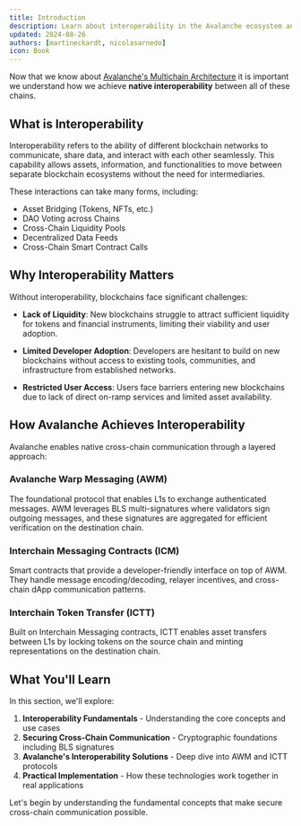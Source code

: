 ```yaml
---
title: Introduction
description: Learn about interoperability in the Avalanche ecosystem and its importance in multichain systems
updated: 2024-08-26
authors: [martineckardt, nicolasarnedo]
icon: Book
---
```


<YouTube id="eLHOElbSw1k" />

Now that we know about [Avalanche's Multichain Architecture](/academy/avalanche-fundamentals/03-multi-chain-architecture-intro/01-multi-chain-architecture) it is important we understand how we achieve **native interoperability** between all of these chains.

## What is Interoperability

Interoperability refers to the ability of different blockchain networks to communicate, share data, and interact with each other seamlessly. This capability allows assets, information, and functionalities to move between separate blockchain ecosystems without the need for intermediaries.

These interactions can take many forms, including:
- Asset Bridging (Tokens, NFTs, etc.)
- DAO Voting across Chains
- Cross-Chain Liquidity Pools
- Decentralized Data Feeds
- Cross-Chain Smart Contract Calls

## Why Interoperability Matters

Without interoperability, blockchains face significant challenges:

- **Lack of Liquidity**: New blockchains struggle to attract sufficient liquidity for tokens and financial instruments, limiting their viability and user adoption.

- **Limited Developer Adoption**: Developers are hesitant to build on new blockchains without access to existing tools, communities, and infrastructure from established networks.

- **Restricted User Access**: Users face barriers entering new blockchains due to lack of direct on-ramp services and limited asset availability.

## How Avalanche Achieves Interoperability

Avalanche enables native cross-chain communication through a layered approach:

### Avalanche Warp Messaging (AWM)
The foundational protocol that enables L1s to exchange authenticated messages. AWM leverages BLS multi-signatures where validators sign outgoing messages, and these signatures are aggregated for efficient verification on the destination chain.

### Interchain Messaging Contracts (ICM)
Smart contracts that provide a developer-friendly interface on top of AWM. They handle message encoding/decoding, relayer incentives, and cross-chain dApp communication patterns.

### Interchain Token Transfer (ICTT)
Built on Interchain Messaging contracts, ICTT enables asset transfers between L1s by locking tokens on the source chain and minting representations on the destination chain.

## What You'll Learn

In this section, we'll explore:

1. **Interoperability Fundamentals** - Understanding the core concepts and use cases
2. **Securing Cross-Chain Communication** - Cryptographic foundations including BLS signatures
3. **Avalanche's Interoperability Solutions** - Deep dive into AWM and ICTT protocols
4. **Practical Implementation** - How these technologies work together in real applications

Let's begin by understanding the fundamental concepts that make secure cross-chain communication possible. 